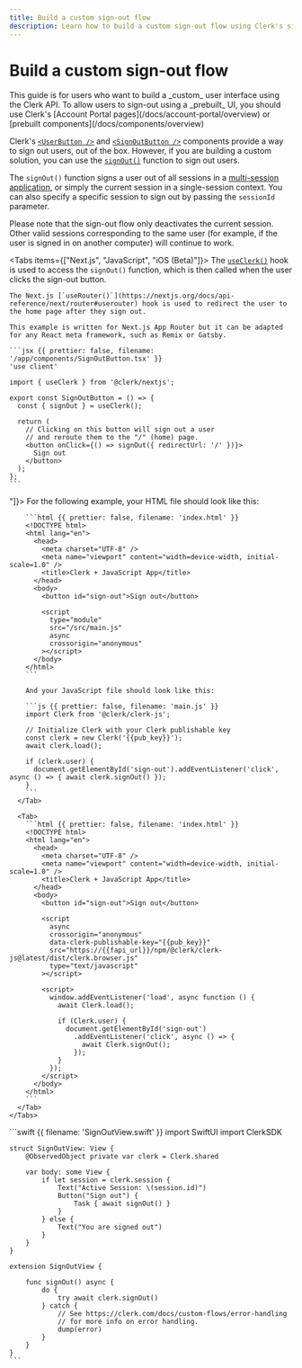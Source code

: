 ```yaml
---
title: Build a custom sign-out flow
description: Learn how to build a custom sign-out flow using Clerk's signOut() function.
---
```


# Build a custom sign-out flow

<Callout type="danger">
  This guide is for users who want to build a _custom_ user interface using the Clerk API. To allow users to sign-out using a _prebuilt_ UI, you should use Clerk's [Account Portal pages](/docs/account-portal/overview) or [prebuilt components](/docs/components/overview)
</Callout>

Clerk's [`<UserButton />`](/docs/components/user/user-button) and [`<SignOutButton />`](/docs/components/unstyled/sign-out-button) components provide a way to sign out users, out of the box. However, if you are building a custom solution, you can use the [`signOut()`](/docs/references/javascript/clerk/clerk#sign-out) function to sign out users.

The `signOut()` function signs a user out of all sessions in a [multi-session application](/docs/custom-flows/multi-session-applications), or simply the current session in a single-session context. You can also specify a specific session to sign out by passing the `sessionId` parameter.

Please note that the sign-out flow only deactivates the current session. Other valid sessions corresponding to the same user (for example, if the user is signed in on another computer) will continue to work.

<Tabs items={["Next.js", "JavaScript", "iOS (Beta)"]}>
  <Tab>
    The [`useClerk()`](/docs/references/react/use-clerk) hook is used to access the `signOut()` function, which is then called when the user clicks the sign-out button.

    The Next.js [`useRouter()`](https://nextjs.org/docs/api-reference/next/router#userouter) hook is used to redirect the user to the home page after they sign out.

    This example is written for Next.js App Router but it can be adapted for any React meta framework, such as Remix or Gatsby.

    ```jsx {{ prettier: false, filename: '/app/components/SignOutButton.tsx' }}
    'use client'

    import { useClerk } from '@clerk/nextjs';

    export const SignOutButton = () => {
      const { signOut } = useClerk();

      return (
        // Clicking on this button will sign out a user
        // and reroute them to the "/" (home) page.
        <button onClick={() => signOut({ redirectUrl: '/' })}>
          Sign out
        </button>
      );
    };
    ```
  </Tab>

  <Tab>
    <Tabs items={["NPM module", "<script>"]}>
      <Tab>
        For the following example, your HTML file should look like this:

        ```html {{ prettier: false, filename: 'index.html' }}
        <!DOCTYPE html>
        <html lang="en">
          <head>
            <meta charset="UTF-8" />
            <meta name="viewport" content="width=device-width, initial-scale=1.0" />
            <title>Clerk + JavaScript App</title>
          </head>
          <body>
            <button id="sign-out">Sign out</button>

            <script
              type="module"
              src="/src/main.js"
              async
              crossorigin="anonymous"
            ></script>
          </body>
        </html>
        ```

        And your JavaScript file should look like this:

        ```js {{ prettier: false, filename: 'main.js' }}
        import Clerk from '@clerk/clerk-js';

        // Initialize Clerk with your Clerk publishable key
        const clerk = new Clerk('{{pub_key}}');
        await clerk.load();

        if (clerk.user) {
          document.getElementById('sign-out').addEventListener('click', async () => { await clerk.signOut() });
        }
        ```
      </Tab>

      <Tab>
        ```html {{ prettier: false, filename: 'index.html' }}
        <!DOCTYPE html>
        <html lang="en">
          <head>
            <meta charset="UTF-8" />
            <meta name="viewport" content="width=device-width, initial-scale=1.0" />
            <title>Clerk + JavaScript App</title>
          </head>
          <body>
            <button id="sign-out">Sign out</button>

            <script
              async
              crossorigin="anonymous"
              data-clerk-publishable-key="{{pub_key}}"
              src="https://{{fapi_url}}/npm/@clerk/clerk-js@latest/dist/clerk.browser.js"
              type="text/javascript"
            ></script>

            <script>
              window.addEventListener('load', async function () {
                await Clerk.load();

                if (Clerk.user) {
                  document.getElementById('sign-out')
                    .addEventListener('click', async () => {
                      await Clerk.signOut();
                    });
                }
              });
            </script>
          </body>
        </html>
        ```
      </Tab>
    </Tabs>
  </Tab>

  <Tab>
    ```swift {{ filename: 'SignOutView.swift' }}
    import SwiftUI
    import ClerkSDK

    struct SignOutView: View {
        @ObservedObject private var clerk = Clerk.shared
        
        var body: some View {
            if let session = clerk.session {
                Text("Active Session: \(session.id)")
                Button("Sign out") {
                    Task { await signOut() }
                }
            } else {
                Text("You are signed out")
            }
        }
    }

    extension SignOutView {
        
        func signOut() async {
            do {
                try await clerk.signOut()
            } catch {
                // See https://clerk.com/docs/custom-flows/error-handling
                // for more info on error handling.
                dump(error)
            }
        }
    }
    ```
  </Tab>
</Tabs>
